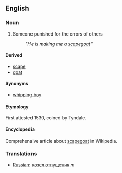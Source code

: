 ==English==
===Noun===
#Someone punished for the errors of others
#: ''"He is making me a [[scapegoat]]"''

====Derived====
*[[scape]]
*[[goat]]

====Synonyms====
*[[whipping boy]]

====Etymology====
First attested 1530, coined by Tyndale.

====Encyclopedia====
Comprehensive article about [[w:scapegoat|scapegoat]] in Wikipedia.

===Translations===
*[[Russian]]: [[козел отпущения]] ''m''